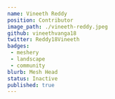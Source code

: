 ---
name: Vineeth Reddy
position: Contributor
image_path: ./vineeth-reddy.jpeg
github: vineethvanga18
twitter: Reddy18Vineeth
badges:
 - meshery
 - landscape
 - community
blurb: Mesh Head
status: Inactive
published: true
---
